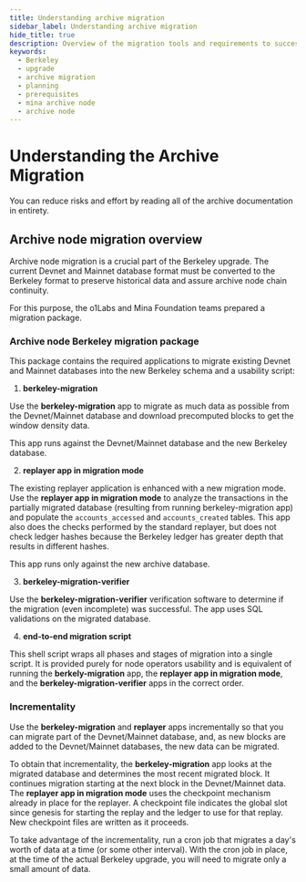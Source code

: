 ```yaml
---
title: Understanding archive migration
sidebar_label: Understanding archive migration
hide_title: true
description: Overview of the migration tools and requirements to successfully migrate Devnet/Mainnet archive database.
keywords:
  - Berkeley
  - upgrade
  - archive migration
  - planning 
  - prerequisites
  - mina archive node
  - archive node
---
```


# Understanding the Archive Migration

You can reduce risks and effort by reading all of the archive documentation in entirety.

## Archive node migration overview

Archive node migration is a crucial part of the Berkeley upgrade. The current Devnet and Mainnet database format must be converted to the Berkeley format to preserve historical data and assure archive node chain continuity.

For this purpose, the o1Labs and Mina Foundation teams prepared a migration package.

### Archive node Berkeley migration package

This package contains the required applications to migrate existing Devnet and Mainnet databases into the new Berkeley schema and a usability script:

1. **berkeley-migration**

  Use the **berkeley-migration** app to migrate as much data as possible from the Devnet/Mainnet database and download precomputed blocks to get the window density data. 
  
  This app runs against the Devnet/Mainnet database and the new Berkeley database.

2. **replayer app in migration mode**

  The existing replayer application is enhanced with a new migration mode. Use the **replayer app in migration mode** to analyze the transactions in the partially migrated database (resulting from running berkeley-migration app) and populate the `accounts_accessed` and `accounts_created` tables. This app also does the checks performed by the standard replayer, but does not check ledger hashes because the Berkeley ledger has greater depth that results in different hashes. 
  
  This app runs only against the new archive database.

3. **berkeley-migration-verifier**

  Use the **berkeley-migration-verifier** verification software to determine if the migration (even incomplete) was successful. The app uses SQL validations on the migrated database.

4. **end-to-end migration script**

  This shell script wraps all phases and stages of migration into a single script. It is provided purely for node operators usability and is equivalent of running the **berkely-migration** app, the **replayer app in migration mode**, and the **berkeley-migration-verifier** apps in the correct order.

### Incrementality

Use the **berkeley-migration** and **replayer** apps incrementally so that you can migrate part of the Devnet/Mainnet database, and, as new blocks are added to the Devnet/Mainnet databases, the new data can be migrated.

To obtain that incrementality, the **berkeley-migration** app looks at the migrated database and determines the most recent migrated block. It continues migration starting at the next block in the Devnet/Mainnet data. The **replayer app in migration mode** uses the checkpoint mechanism already in place for the replayer. A checkpoint file indicates the global slot since genesis for starting the replay and the ledger to use for that replay. New checkpoint files are written as it proceeds.

To take advantage of the incrementality, run a cron job that migrates a day's worth of data at a time (or some other interval). With the cron job in place, at the time of the actual Berkeley upgrade, you will need to migrate only a small amount of data.

